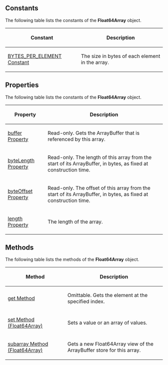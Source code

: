 {{Page_Title}}
{{Flags}}
{{Summary_Section|A typed array of 64-bit float values. The contents are initialized to 0. If the requested number of bytes could not be allocated an exception is raised.

}}
{{JS_Syntax|Formats={{JS_Syntax_Format
|Format= float64Array = new Float64Array( length );}}{{JS_Syntax_Format
|Format= float64Array = new Float64Array( array );}}{{JS_Syntax_Format
|Format= float64Array = new Float64Array( buffer , byteOffset , length );}}
|Values={{JS_Syntax_Parameter
|Name=float64Array
|Required=Required
|Description=The variable name to which the '''Float64Array''' object is assigned.}}{{JS_Syntax_Parameter
|Name=length
|Required=
|Description=Specifies the length (in bytes) of the array.}}{{JS_Syntax_Parameter
|Name=array
|Required=
|Description=The array (or typed array) that is contained in this array.. The contents are initialized to the contents of the given array or typed array, with each element converted to the Float64 type.}}{{JS_Syntax_Parameter
|Name=buffer
|Required=
|Description=The ArrayBuffer that the Float64Array represents.}}{{JS_Syntax_Parameter
|Name=byteOffset
|Required=Optional
|Description=Specifies the offset in bytes from the start of the buffer at which the Float64Array should begin.}}{{JS_Syntax_Parameter
|Name=length
|Required=
|Description=The length of the array.}}
}}
==Constants==
The following table lists the constants of the '''Float64Array''' object.

{| class='wikitable'
|-
! Constant
! Description
|-
| [[javascript/Float64Array/BYTES PER ELEMENT|BYTES_PER_ELEMENT Constant]]
| The size in bytes of each element in the array.
|}
==Properties==
The following table lists the constants of the '''Float64Array''' object.

{| class='wikitable'
|-
! Property
! Description
|-
| [[javascript/Float64Array/byteLength|buffer Property]]
| Read-only. Gets the ArrayBuffer that is referenced by this array.
|-
| [[javascript/Float64Array/byteLength|byteLength Property]]
| Read-only. The length of this array from the start of its ArrayBuffer, in bytes, as fixed at construction time.
|-
| [[javascript/Float64Array/length|byteOffset Property]]
| Read-only. The offset of this array from the start of its ArrayBuffer, in bytes, as fixed at construction time.
|-
| [[javascript/Float64Array/length|length Property]]
| The length of the array.
|}
==Methods==
The following table lists the methods of the '''Float64Array''' object.

{| class='wikitable'
|-
! Method
! Description
|-
| [[javascript/Float64Array/get|get Method]]
| Omittable. Gets the element at the specified index.
|-
| [[javascript/Float64Array/set|set Method (Float64Array)]]
| Sets a value or an array of values.
|-
| [[javascript/Float64Array/subarray|subarray Method (Float64Array)]]
| Gets a new Float64Array view of the ArrayBuffer store for this array.
|}
{{Examples_Section
|Not_required=No
|Examples={{Single_Example
|Language=JavaScript
|Description=The following example shows how to use a Float64Array object to process the binary data acquired from an XmlHttpRequest:

|Code= var req = new XMLHttpRequest();
     req.open('GET', "http://www.example.com");
     req.responseType = "arraybuffer";
     req.send();
 
     req.onreadystatechange = function () {
         if (req.readyState === 4) {
             var buffer = req.response;
             var dataview = new DataView(buffer);
             var ints = new Float64Array(buffer.byteLength / 8);
             for (var i = 0; i &lt; ints.length; i++) {
                 ints[i] = dataview.getFloat64(i * 8);
             }
         alert(ints[10]);
         }
     }
}}}}
{{Topics | JS Basic}}

{{External_Attribution
|Is_CC-BY-SA=No
|Sources=MSDN
|MDN_link=
|MSDN_link=http://msdn.microsoft.com/en-us/library/ie/br212931(v=vs.94).aspx
|HTML5Rocks_link=
}}
